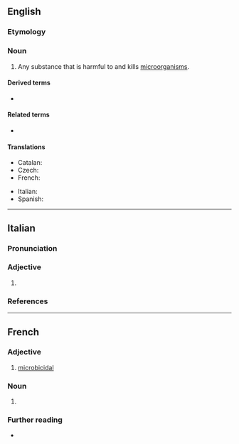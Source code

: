 ==English==
{{wikipedia}}

===Etymology===
{{suffix|en|microbe|cide}}

===Noun===
{{en-noun}}

# Any substance that is harmful to and kills [[microorganism]]s.

====Derived terms====
* {{l|en|microbicidal}}

====Related terms====
* {{l|en|microbe}}

====Translations====
{{trans-top|substance that is harmful to microorganisms}}
* Catalan: {{t|ca|microbicida|f}}
* Czech: {{t+|cs|mikrobicid|m}}
* French: {{t+|fr|microbicide}}
{{trans-mid}}
* Italian: {{t+|it|microbicida|m}}
* Spanish: {{t|es|microbicida|f}}
{{trans-bottom}}

----

==Italian==

===Pronunciation===
{{it-pr|micròbicìde<ref:{{R:it:Olivetti|microbicida}}>}}

===Adjective===
{{head|it|adjective form}}

# {{feminine plural of|it|microbicida}}

===References===
<references />
----
==French==

===Adjective===
{{fr-adj}}

# [[microbicidal]]

===Noun===
{{fr-noun|m}}

# {{l|en|microbicide}}

===Further reading===
* {{R:TLFi}}